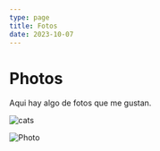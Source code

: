```yaml
---
type: page
title: Fotos
date: 2023-10-07
---
```


# Photos

Aqui hay algo de fotos que me gustan.


<img
  src="/images/gatos.jpg"
  alt="cats"
  width={1125}
  height={750}
  priority={true}
  className="next-image"
/>

<img
  src="/images/me.jpg"
  alt="Photo"
  width={1125}
  height={750}
  priority={true}
  className="next-image"
/>
